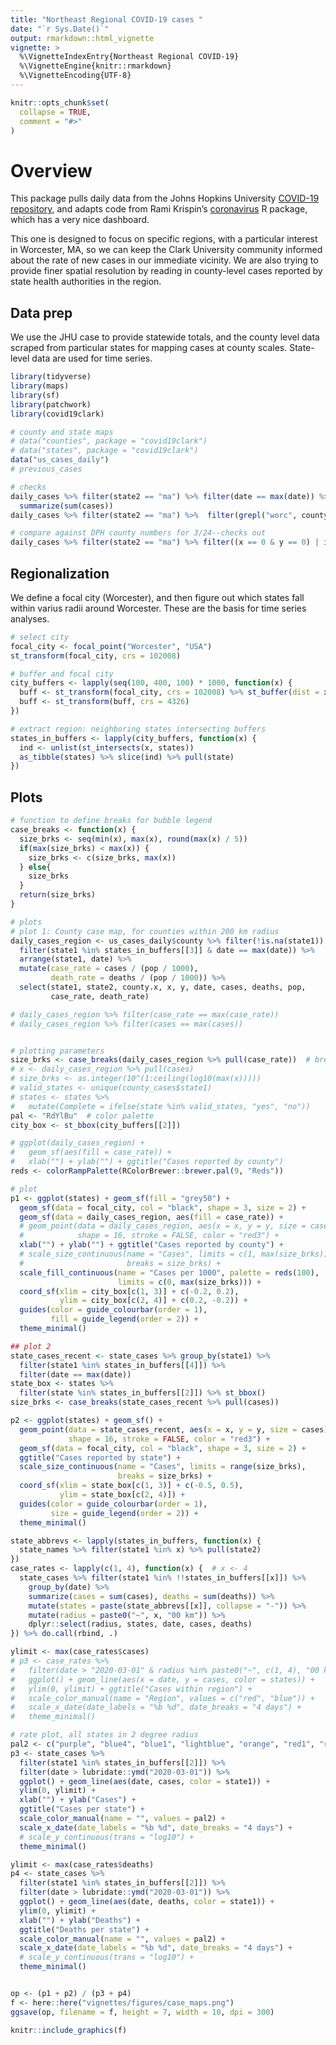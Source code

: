 ```yaml
---
title: "Northeast Regional COVID-19 cases "
date: "`r Sys.Date()`"
output: rmarkdown::html_vignette
vignette: >
  %\VignetteIndexEntry{Northeast Regional COVID-19}
  %\VignetteEngine{knitr::rmarkdown}
  %\VignetteEncoding{UTF-8}
---
```


```r
knitr::opts_chunk$set(
  collapse = TRUE,
  comment = "#>"
)
```

# Overview
This package pulls daily data from the Johns Hopkins University [COVID-19 repository](https://github.com/CSSEGISandData/COVID-19/), and adapts code from Rami Krispin's [coronavirus](https://github.com/RamiKrispin/coronavirus) R package, which has a very nice dashboard. 

This one is designed to focus on specific regions, with a particular interest in Worcester, MA, so we can keep the Clark University community informed about the rate of new cases in our immediate vicinity. We are also trying to provide finer spatial resolution by reading in county-level cases reported by state health authorities in the region.

## Data prep
We use the JHU case to provide statewide totals, and the county level data scraped from particular states for mapping cases at county scales. State-level data are used for time series.

```r
library(tidyverse)
library(maps)
library(sf)
library(patchwork)
library(covid19clark)

# county and state maps
# data("counties", package = "covid19clark")
# data("states", package = "covid19clark")
data("us_cases_daily")
# previous_cases

```

```r
# checks
daily_cases %>% filter(state2 == "ma") %>% filter(date == max(date)) %>%
  summarize(sum(cases))
daily_cases %>% filter(state2 == "ma") %>%  filter(grepl("worc", county))

# compare against DPH county numbers for 3/24--checks out
daily_cases %>% filter(state2 == "ma") %>% filter((x == 0 & y == 0) | is.na(x))
```

## Regionalization
We define a focal city (Worcester), and then figure out which states fall within varius radii around Worcester. These are the basis for time series analyses. 
```r
# select city
focal_city <- focal_point("Worcester", "USA")
st_transform(focal_city, crs = 102008)

# buffer and focal city
city_buffers <- lapply(seq(100, 400, 100) * 1000, function(x) {
  buff <- st_transform(focal_city, crs = 102008) %>% st_buffer(dist = x)
  buff <- st_transform(buff, crs = 4326)
})

# extract region: neighboring states intersecting buffers
states_in_buffers <- lapply(city_buffers, function(x) {
  ind <- unlist(st_intersects(x, states))
  as_tibble(states) %>% slice(ind) %>% pull(state)
})
```

## Plots
```r
# function to define breaks for bubble legend
case_breaks <- function(x) {
  size_brks <- seq(min(x), max(x), round(max(x) / 5))
  if(max(size_brks) < max(x)) {
    size_brks <- c(size_brks, max(x))
  } else{
    size_brks
  }
  return(size_brks)
}

# plots
# plot 1: County case map, for counties within 200 km radius
daily_cases_region <- us_cases_daily$county %>% filter(!is.na(state1)) %>% 
  filter(state1 %in% states_in_buffers[[3]] & date == max(date)) %>%
  arrange(state1, date) %>% 
  mutate(case_rate = cases / (pop / 1000), 
         death_rate = deaths / (pop / 1000)) %>% 
  select(state1, state2, county.x, x, y, date, cases, deaths, pop, 
         case_rate, death_rate)

# daily_cases_region %>% filter(case_rate == max(case_rate))
# daily_cases_region %>% filter(cases == max(cases))


# plotting parameters
size_brks <- case_breaks(daily_cases_region %>% pull(case_rate))  # breaks
# x <- daily_cases_region %>% pull(cases)
# size_brks <- as.integer(10^(1:ceiling(log10(max(x)))))
# valid_states <- unique(county_cases$state1)
# states <- states %>%
#   mutate(Complete = ifelse(state %in% valid_states, "yes", "no"))
pal <- "RdYlBu"  # color palette
city_box <- st_bbox(city_buffers[[2]])

# ggplot(daily_cases_region) + 
#   geom_sf(aes(fill = case_rate)) +
#   xlab("") + ylab("") + ggtitle("Cases reported by county")
reds <- colorRampPalette(RColorBrewer::brewer.pal(9, "Reds"))

# plot
p1 <- ggplot(states) + geom_sf(fill = "grey50") +
  geom_sf(data = focal_city, col = "black", shape = 3, size = 2) +
  geom_sf(data = daily_cases_region, aes(fill = case_rate)) + 
  # geom_point(data = daily_cases_region, aes(x = x, y = y, size = cases),
  #            shape = 16, stroke = FALSE, color = "red3") +
  xlab("") + ylab("") + ggtitle("Cases reported by county") +
  # scale_size_continuous(name = "Cases", limits = c(1, max(size_brks)),
  #                       breaks = size_brks) +
  scale_fill_continuous(name = "Cases per 1000", palette = reds(100), 
                        limits = c(0, max(size_brks))) +
  coord_sf(xlim = city_box[c(1, 3)] + c(-0.2, 0.2),
           ylim = city_box[c(2, 4)] + c(0.2, -0.2)) +
  guides(color = guide_colourbar(order = 1),
         fill = guide_legend(order = 2)) +
  theme_minimal()

## plot 2
state_cases_recent <- state_cases %>% group_by(state1) %>%
  filter(state1 %in% states_in_buffers[[4]]) %>%
  filter(date == max(date))
state_box <- states %>%
  filter(state %in% states_in_buffers[[2]]) %>% st_bbox()
size_brks <- case_breaks(state_cases_recent %>% pull(cases))

p2 <- ggplot(states) + geom_sf() +
  geom_point(data = state_cases_recent, aes(x = x, y = y, size = cases),
             shape = 16, stroke = FALSE, color = "red3") +
  geom_sf(data = focal_city, col = "black", shape = 3, size = 2) +
  ggtitle("Cases reported by state") +
  scale_size_continuous(name = "Cases", limits = range(size_brks),
                        breaks = size_brks) +
  coord_sf(xlim = state_box[c(1, 3)] + c(-0.5, 0.5),
           ylim = state_box[c(2, 4)]) +
  guides(color = guide_colourbar(order = 1),
         size = guide_legend(order = 2)) +
  theme_minimal()

state_abbrevs <- lapply(states_in_buffers, function(x) {
  state_names %>% filter(state1 %in% x) %>% pull(state2)
})
case_rates <- lapply(c(1, 4), function(x) {  # x <- 4
  state_cases %>% filter(state1 %in% !!states_in_buffers[[x]]) %>%
    group_by(date) %>%
    summarize(cases = sum(cases), deaths = sum(deaths)) %>%
    mutate(states = paste(state_abbrevs[[x]], collapse = "-")) %>%
    mutate(radius = paste0("~", x, "00 km")) %>%
    dplyr::select(radius, states, date, cases, deaths)
}) %>% do.call(rbind, .)

ylimit <- max(case_rates$cases)
# p3 <- case_rates %>%
#   filter(date > "2020-03-01" & radius %in% paste0("~", c(1, 4), "00 km")) %>%
#   ggplot() + geom_line(aes(x = date, y = cases, color = states)) +
#   ylim(0, ylimit) + ggtitle("Cases within region") +
#   scale_color_manual(name = "Region", values = c("red", "blue")) +
#   scale_x_date(date_labels = "%b %d", date_breaks = "4 days") +
#   theme_minimal()

# rate plot, all states in 2 degree radius
pal2 <- c("purple", "blue4", "blue1", "lightblue", "orange", "red1", "red4")
p3 <- state_cases %>%
  filter(state1 %in% states_in_buffers[[2]]) %>%
  filter(date > lubridate::ymd("2020-03-01")) %>%
  ggplot() + geom_line(aes(date, cases, color = state1)) +
  ylim(0, ylimit) +
  xlab("") + ylab("Cases") +
  ggtitle("Cases per state") +
  scale_color_manual(name = "", values = pal2) +
  scale_x_date(date_labels = "%b %d", date_breaks = "4 days") +
  # scale_y_continuous(trans = "log10") +
  theme_minimal()

ylimit <- max(case_rates$deaths)
p4 <- state_cases %>%
  filter(state1 %in% states_in_buffers[[2]]) %>%
  filter(date > lubridate::ymd("2020-03-01")) %>%
  ggplot() + geom_line(aes(date, deaths, color = state1)) +
  ylim(0, ylimit) +
  xlab("") + ylab("Deaths") +
  ggtitle("Deaths per state") +
  scale_color_manual(name = "", values = pal2) +
  scale_x_date(date_labels = "%b %d", date_breaks = "4 days") +
  # scale_y_continuous(trans = "log10") +
  theme_minimal()


op <- (p1 + p2) / (p3 + p4)
f <- here::here("vignettes/figures/case_maps.png")
ggsave(op, filename = f, height = 7, width = 10, dpi = 300)
```

```r
knitr::include_graphics(f)
```

